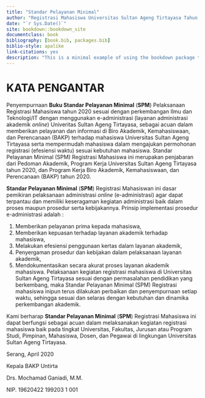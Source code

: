 ```yaml
--- 
title: "Standar Pelayanan Minimal"
author: "Registrasi Mahasiswa Universitas Sultan Ageng Tirtayasa Tahun 2018"
date: "`r Sys.Date()`"
site: bookdown::bookdown_site
documentclass: book
bibliography: [book.bib, packages.bib]
biblio-style: apalike
link-citations: yes
description: "This is a minimal example of using the bookdown package to write a book. The output format for this example is bookdown::gitbook."
---
```


# KATA PENGANTAR {-}

Penyempurnaan **Buku Standar Pelayanan Minimal** (**SPM**) Pelaksanaan Registrasi Mahasiswa tahun 2020 sesuai dengan perkembangan Ilmu dan Teknologi/IT dengan menggunakan e-administrasi (layanan administrasi akademik *online*) Univeritas Sultan Ageng Tirtayasa, sebagai acuan dalam memberikan pelayanan dan informasi di Biro Akademik, Kemahasiswaan, dan Perencanaan (BAKP) terhadap mahasiswa Universitas Sultan Ageng Tirtayasa serta mempermudah mahasiswa dalam mengajukan permohonan registrasi (efesiensi waktu) sesuai kebutuhan mahasiswa.
Standar Pelayanan Minimal (SPM) Registrasi Mahasiswa ini merupakan penjabaran dari Pedoman Akademik, Program Kerja Universitas Sultan Ageng Tirtayasa tahun 2020, dan Program Kerja Biro Akademik, Kemahasiswaan, dan Perencanaan (BAKP) tahun 2020.

**Standar Pelayanan Minimal** (**SPM**) Registrasi Mahasiswan ini dasar pemikiran pelaksanaan administrasi *online* (e-administrasi) agar dapat terpantau dan memiliki keseragaman kegiatan administrasi baik dalam proses maupun prosedur serta kebijakannya. Prinsip implementasi prosedur e-administrasi adalah : 

1. Memberikan pelayanan prima kepada mahasiswa, 
2. Memberikan kepuasan terhadap layanan akademik terhadap mahasiswa, 
3. Melakukan efesiensi penggunaan kertas dalam layanan akademik, 
4. Penyergaman prosedur dan kebijakan dalam pelaksanaan layanan akademik, 
5. Mendokumentasikan secara akurat proses layanan akademik mahasiswa. Pelaksanaan kegiatan registrasi mahasiswa di Universitas Sultan Ageng Tirtayasa sesuai dengan permasalahan pendidikan yang berkembang, maka Standar Pelayanan Minimal (SPM) Registrasi mahasiswa inipun terus dilakukan perbaikan dan penyempurnaan setiap waktu, sehingga sesuai dan selaras dengan kebutuhan dan dinamika perkembangan akademik.

Kami berharap **Standar Pelayanan Minimal** (**SPM**) Registrasi Mahasiswa ini dapat berfungsi sebagai acuan dalam melaksanakan kegiatan registrasi mahasiswa baik pada tingkat Universitas, Fakultas, Jurusan atau Program Studi, Pimpinan, Mahasiswa, Dosen, dan Pegawai di lingkungan Universitas Sultan Ageng Tirtayasa.


Serang, April 2020

Kepala BAKP Untirta


Drs. Mochamad Ganiadi, M.M.

NIP. 19620422 199203 1 001


